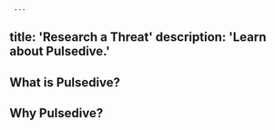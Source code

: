      ---
title: 'Research a Threat'
description: 'Learn about Pulsedive.'
---          
              
## What is Pulsedive?

## Why Pulsedive?
